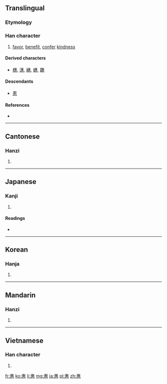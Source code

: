 {{also|恵}}
==Translingual==
{{ja-forms|[[恵]]|惠|惠}}

===Etymology===
{{Han compound|叀|心|t2=heart|ls=ic}}

===Han character===
{{Han char|rn=61|rad=心|as=08|sn=12|four=5033<sub>3</sub>|canj=十戈心 (JIP)}}

# [[favor]], [[benefit]], [[confer]] [[kindness]]

====Derived characters====
* [[橞]], [[潓]], [[繐]], [[蟪]], [[韢]]

====Descendants====
* [[恵]]

====References====
* {{Han ref|kx=0391.190|dkj=10822|dj=0724.050|hdz=42309.100|uh=60E0|ud=24800|bh=B466|bd=46182}}

----

==Cantonese==

===Hanzi===
{{yue-hanzi|jyut=|y=wai6}}

# {{defn|lang=yue|sort=心08}}

----

==Japanese==

===Kanji===
{{ja-kanji|grade=|rs=心08}}

# {{defn|lang=ja|sort=心08}}

====Readings====
* {{ja-readings|on=[[けい]] (kei), [[え]] (e)|kun=[[めぐむ]] (megumu), [[めぐみ]] (megumi)}}

----

==Korean==

===Hanja===
{{ko-hanja|hangeul=혜|eumhun=|rv=hye|mr=hye|y=hyey}}

# {{defn|lang=ko|sort=心08}}

----

==Mandarin==

===Hanzi===
{{cmn-hanzi|pin=[[huì]] ([[hui4]])/[[xī]] ([[xi1]])|wg=hui<sup>4</sup>}}

# {{defn|lang=cmn|sort=心08}}

----

==Vietnamese==

===Han character===
{{vi-hantu|[[huệ]]|rs=心08}}

# {{defn|lang=vi|sort=心08}}

[[fr:惠]]
[[ko:惠]]
[[li:惠]]
[[mg:惠]]
[[ja:惠]]
[[pl:惠]]
[[zh:惠]]